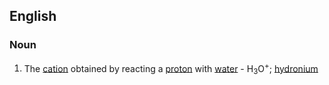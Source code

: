 ==English==

===Noun===
{{wikipedia}}
{{en-noun}}

# {{lb|en|chemistry}} The [[cation]] obtained by reacting a [[proton]] with [[water]] - H<sub>3</sub>O<sup>+</sup>; [[hydronium]]